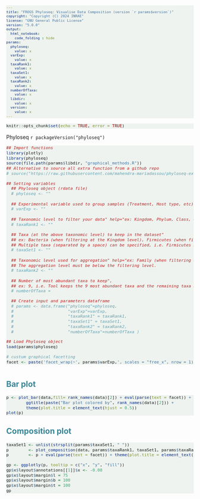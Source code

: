 ```yaml
---
title: "FROGS Phyloseq: Visualise Data Composition (version `r params$version`)"
copyright: "Copyright (C) 2024 INRAE"
license: "GNU General Public License"
version: "5.0.0"
output:
  html_notebook:
    code_folding : hide
params:
  phyloseq:
    value: x
  varExp:
    value: x
  taxaRank1:
    value: x
  taxaSet1:
    value: x
  taxaRank2:
    value: x
  numberOfTaxa:
    value: x
  libdir:
    value: x
  version:
    value: x
---
```

<meta http-equiv="Content-Type" content="text/html; charset=UTF-8" />
<meta name="author" content="Ta Thi Ngan - SIGENAE/GABI & Maria Bernard - SIGENAE/GABI" />
<meta name="version" content="5.0.0" />
<meta name="copyright" content="Copyright (C) 2024 INRAE" />

<style type="text/css">
:root {
			--frogsColor: #388697; 
			--frogsColorHover: rgb(12,10,62,0.8);
			--frogsColorShadow: #6c5b64;
			--frogsColor2: #FA8883;
			--frogsColor3: #EFC7C2;
			--frogsColor4: #737f75;
			--frogsColorZoomHighCharts: rgb(191,211,193,0.25);
			--frogsButtonColor: rgb(12,10,62,0.6);
			--frogsButtonBorderColor: rgb(12,10,62,0.25);
		}
h1{
	color: var(--frogsColor);
}
h2{
	color: var(--frogsColor);
}
a {
	color: var(--frogsColor);
}
a:hover{
	color: var(--frogsColorHover);
}
.nav-pills > li.active > a, .nav-pills > li.active > a:focus{
	color: #fff;
	background-color: var(--frogsColor);
	border-color: #dee2e6 #dee2e6 #fff;
}
.nav-pills > li.active > a:hover {
	background-color: var(--frogsColorHover);
}
.button {
    background-color: var(--frogsButtonColor)
    border          : none;
    color           : white;
    padding         : 5px 10px;
    text-align      : center;
    text-decoration : none;
    display         : inline-block;
    font-size       : 12px;
    margin          : 4px 2px;
    cursor          : pointer;
    border-radius   : 8px;
}
h4 { 
    display      : block;
    font-size    : 1em;
    margin-top   : 1.33em;
    margin-bottom: 1.33em;
    margin-left  : 0;
    margin-right : 0;
    font-weight  : bold;
    color        : var(--frogsColor);
}
code.r{ /* Code block */
  font-size: 11px;
}
pre{
  font-size: 11px ;
  background-color: rgba(191, 211, 193, 0.25) !important;
}
</style>

```r
knitr::opts_chunk$set(echo = TRUE, error = TRUE)
```
Phyloseq `r packageVersion("phyloseq")`

```r
## Import functions
library(plotly)
library(phyloseq)
source(file.path(params$libdir, "graphical_methods.R")) 
## Alternative to source all extra function from a github repo
# source("https://raw.githubusercontent.com/mahendra-mariadassou/phyloseq-extended/master/load-extra-functions.R")

## Setting variables
  ## Phyloseq object (rdata file)
  # phyloseq <- ""
  
  ## Experimental variable used to group samples (Treatment, Host type, etc).
  # varExp <- "" 
  
  ## Taxonomic level to filter your data" help="ex: Kingdom, Phylum, Class, Order, Family, Genus, Species
  # taxaRank1 <- ""
  
  ## Taxa (at the above taxonomic level) to keep in the dataset"
  ## ex: Bacteria (when filtering at the Kingdom level), Firmicutes (when filtering at the Phylum level). 
  ## Multiple taxa (separated by a space) can be specified, i.e. Firmicutes Proteobacteria 
  # taxaSet1 <- "" 
  
  ## Taxonomic level used for aggregation" help="ex: Family (when filtering at the Phylum level). 
  ## The aggregation level must be below the filtering level.
  # taxaRank2 <- ""
  
  ## Number of most abundant taxa to keep", 
  ## ex: 9, i.e. Tool keeps the 9 most abundant taxa and the remaining taxa are aggregated in a group 'Other
  # numberOfTaxa = 

  ## Create input and parameters dataframe
  # params <- data.frame("phyloseq"=phyloseq, 
  #                      "varExp"=varExp, 
  #                      "taxaRank1" = taxaRank1, 
  #                      "taxaSet1" = taxaSet1, 
  #                      "taxaRank2" = taxaRank2, 
  #                      "numberOfTaxa"=numberOfTaxa )

## Load Phyloseq object
load(params$phyloseq)

# custum graphical facetting
facet <- paste('facet_wrap(~', params$varExp,', scales = "free_x", nrow = 1)')

```

# {.tabset .tabset-fade .tabset-pills}
## Bar plot
```r
p <- plot_bar(data,fill= rank_names(data)[2]) + eval(parse(text = facet)) + 
        ggtitle(paste("Bar plot colored by", rank_names(data)[2])) + 
        theme(plot.title = element_text(hjust = 0.5))
plot(p)
```

## Composition plot
```r
taxaSet1 <- unlist(strsplit(params$taxaSet1, " "))
p        <- plot_composition(data, params$taxaRank1, taxaSet1, params$taxaRank2, params$numberOfTaxa, fill=params$taxaRank2) 
p        <- p + eval(parse(text = facet)) + theme(plot.title = element_text(hjust = 0.5))

gp <- ggplotly(p, tooltip = c("x", "y", "fill"))
gp$x$layout$annotations[[1]]$x <- -0.08
gp$x$layout$margin$l = 75
gp$x$layout$margin$b = 100
gp$x$layout$margin$t = 100
gp
```

